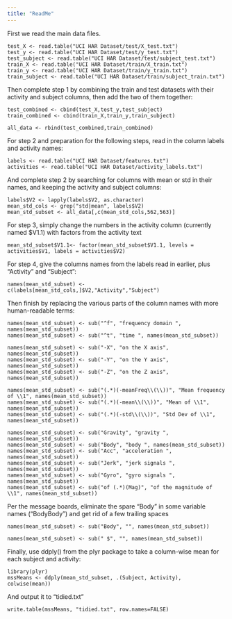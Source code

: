 ```yaml
---
title: "ReadMe"
---
```



First we read the main data files.

```
test_X <- read.table("UCI HAR Dataset/test/X_test.txt")
test_y <- read.table("UCI HAR Dataset/test/y_test.txt")
test_subject <- read.table("UCI HAR Dataset/test/subject_test.txt")
train_X <- read.table("UCI HAR Dataset/train/X_train.txt")
train_y <- read.table("UCI HAR Dataset/train/y_train.txt")
train_subject <- read.table("UCI HAR Dataset/train/subject_train.txt")
```

Then complete step 1 by combining the train and test datasets with their activity and
subject columns, then add the two of them together:

```
test_combined <- cbind(test_X,test_y,test_subject)
train_combined <- cbind(train_X,train_y,train_subject)

all_data <- rbind(test_combined,train_combined)
```

For step 2 and preparation for the following steps, read in the column labels and activity names:

```
labels <- read.table("UCI HAR Dataset/features.txt")
activities <- read.table("UCI HAR Dataset/activity_labels.txt")
```

And complete step 2 by searching for columns with mean or std in their names, and keeping the
activity and subject columns:

```
labels$V2 <- lapply(labels$V2, as.character)
mean_std_cols <- grep("std|mean", labels$V2)
mean_std_subset <- all_data[,c(mean_std_cols,562,563)]
```

For step 3, simply change the numbers in the activity column (currently named $V1.1)
with factors from the activity text

```
mean_std_subset$V1.1<- factor(mean_std_subset$V1.1, levels = activities$V1, labels = activities$V2)
```

For step 4, give the columns names from the labels read in earlier, plus "Activity" and "Subject":

```
names(mean_std_subset) <- c(labels[mean_std_cols,]$V2,"Activity","Subject")
```

Then finish by replacing the various parts of the column names with more human-readable terms:

```
names(mean_std_subset) <- sub("^f", "frequency domain ", names(mean_std_subset))
names(mean_std_subset) <- sub("^t", "time ", names(mean_std_subset))

names(mean_std_subset) <- sub("-X", "on the X axis", names(mean_std_subset))
names(mean_std_subset) <- sub("-Y", "on the Y axis", names(mean_std_subset))
names(mean_std_subset) <- sub("-Z", "on the Z axis", names(mean_std_subset))

names(mean_std_subset) <- sub("(.*)(-meanFreq\\(\\))", "Mean frequency of \\1", names(mean_std_subset))
names(mean_std_subset) <- sub("(.*)(-mean\\(\\))", "Mean of \\1", names(mean_std_subset))
names(mean_std_subset) <- sub("(.*)(-std\\(\\))", "Std Dev of \\1", names(mean_std_subset))

names(mean_std_subset) <- sub("Gravity", "gravity ", names(mean_std_subset))
names(mean_std_subset) <- sub("Body", "body ", names(mean_std_subset))
names(mean_std_subset) <- sub("Acc", "acceleration ", names(mean_std_subset))
names(mean_std_subset) <- sub("Jerk", "jerk signals ", names(mean_std_subset))
names(mean_std_subset) <- sub("Gyro", "gyro signals ", names(mean_std_subset))
names(mean_std_subset) <- sub("of (.*)(Mag)", "of the magnitude of \\1", names(mean_std_subset))
```

Per the message boards, eliminate the spare "Body" in some variable names ("BodyBody")
and get rid of a few trailing spaces

```
names(mean_std_subset) <- sub("Body", "", names(mean_std_subset))

names(mean_std_subset) <- sub(" $", "", names(mean_std_subset))
```

Finally, use ddply() from the plyr package to take a column-wise mean for each subject and activity:

```
library(plyr)
mssMeans <- ddply(mean_std_subset, .(Subject, Activity), colwise(mean))
```

And output it to "tidied.txt"

```
write.table(mssMeans, "tidied.txt", row.names=FALSE)
```

